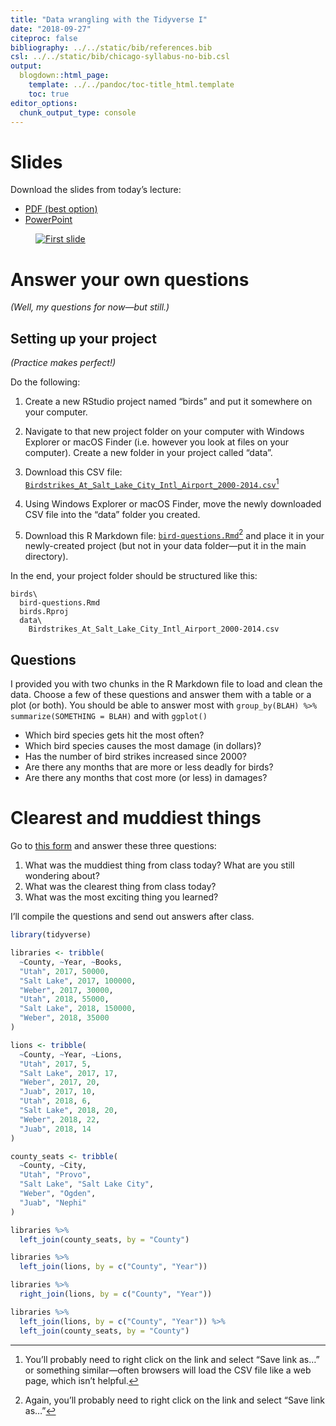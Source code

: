 ```yaml
---
title: "Data wrangling with the Tidyverse I"
date: "2018-09-27"
citeproc: false
bibliography: ../../static/bib/references.bib
csl: ../../static/bib/chicago-syllabus-no-bib.csl
output:
  blogdown::html_page:
    template: ../../pandoc/toc-title_html.template
    toc: true
editor_options: 
  chunk_output_type: console
---
```


# Slides

Download the slides from today's lecture:

- [<i class="fas fa-file-pdf"></i> PDF (best option)](/slides/MPA-630_2018-09-27.pdf)
- [<i class="fas fa-file-powerpoint"></i> PowerPoint](/slides/MPA-630_2018-09-27.pptx)

<figure>
[![First slide](/images/slides/slides_2018-09-27.png)](/slides/MPA-630_2018-09-27.pdf)
</figure>


# Answer your own questions

*(Well, my questions for now—but still.)*

## Setting up your project

*(Practice makes perfect!)*

Do the following:

1. Create a new RStudio project named "birds" and put it somewhere on your computer.

2. Navigate to that new project folder on your computer with Windows Explorer or macOS Finder (i.e. however you look at files on your computer). Create a new folder in your project called "data".

3. Download this CSV file: [<i class="fas fa-table"></i> `Birdstrikes_At_Salt_Lake_City_Intl_Airport_2000-2014.csv`](/data/Birdstrikes_At_Salt_Lake_City_Intl_Airport_2000-2014.csv)^[You'll probably need to right click on the link and select "Save link as…" or something similar—often browsers will load the CSV file like a web page, which isn't helpful.]

4. Using Windows Explorer or macOS Finder, move the newly downloaded CSV file into the "data" folder you created.

5. Download this R Markdown file: [<i class="fab fa-r-project"></i> `bird-questions.Rmd`](/files/bird-questions.Rmd)^[Again, you'll probably need to right click on the link and select "Save link as…"] and place it in your newly-created project (but not in your data folder—put it in the main directory).

In the end, your project folder should be structured like this:

```
birds\
  bird-questions.Rmd
  birds.Rproj
  data\
    Birdstrikes_At_Salt_Lake_City_Intl_Airport_2000-2014.csv
```

## Questions

I provided you with two chunks in the R Markdown file to load and clean the data. Choose a few of these questions and answer them with a table or a plot (or both). You should be able to answer most with `group_by(BLAH) %>% summarize(SOMETHING = BLAH)` and with `ggplot()`

- Which bird species gets hit the most often?
- Which bird species causes the most damage (in dollars)?
- Has the number of bird strikes increased since 2000?
- Are there any months that are more or less deadly for birds?
- Are there any months that cost more (or less) in damages?


# Clearest and muddiest things

Go to [this form](https://goo.gl/forms/PlPwZGhMOdU9mKfC3) and answer these three questions:

1. What was the muddiest thing from class today? What are you still wondering about?
2. What was the clearest thing from class today? 
3. What was the most exciting thing you learned?

I'll compile the questions and send out answers after class.


```r
library(tidyverse)

libraries <- tribble(
  ~County, ~Year, ~Books,
  "Utah", 2017, 50000,
  "Salt Lake", 2017, 100000,
  "Weber", 2017, 30000,
  "Utah", 2018, 55000,
  "Salt Lake", 2018, 150000,
  "Weber", 2018, 35000
)

lions <- tribble(
  ~County, ~Year, ~Lions,
  "Utah", 2017, 5,
  "Salt Lake", 2017, 17,
  "Weber", 2017, 20,
  "Juab", 2017, 10,
  "Utah", 2018, 6,
  "Salt Lake", 2018, 20,
  "Weber", 2018, 22,
  "Juab", 2018, 14
)

county_seats <- tribble(
  ~County, ~City,
  "Utah", "Provo",
  "Salt Lake", "Salt Lake City",
  "Weber", "Ogden",
  "Juab", "Nephi"
)

libraries %>% 
  left_join(county_seats, by = "County")

libraries %>% 
  left_join(lions, by = c("County", "Year"))

libraries %>% 
  right_join(lions, by = c("County", "Year"))

libraries %>% 
  left_join(lions, by = c("County", "Year")) %>% 
  left_join(county_seats, by = "County")
```
